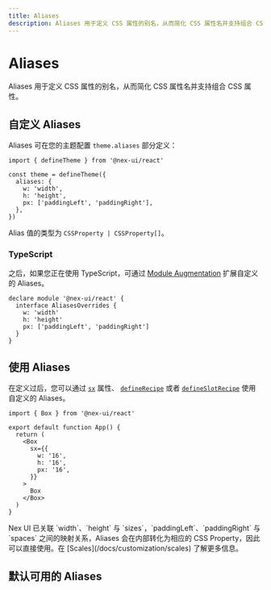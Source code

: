 ```yaml
---
title: Aliases
description: Aliases 用于定义 CSS 属性的别名，从而简化 CSS 属性名并支持组合 CSS 属性。
---
```



# Aliases

Aliases 用于定义 CSS 属性的别名，从而简化 CSS 属性名并支持组合 CSS 属性。

## 自定义 Aliases

Aliases 可在您的主题配置 `theme.aliases` 部分定义：

```tsx
import { defineTheme } from '@nex-ui/react'

const theme = defineTheme({
  aliases: {
    w: 'width',
    h: 'height',
    px: ['paddingLeft', 'paddingRight'],
  },
})
```

Alias 值的类型为 `CSSProperty | CSSProperty[]`。

### TypeScript

之后，如果您正在使用 TypeScript，可通过 [Module Augmentation](https://www.typescriptlang.org/docs/handbook/declaration-merging.html#module-augmentation)
扩展自定义的 Aliases。

```tsx
declare module '@nex-ui/react' {
  interface AliasesOverrides {
    w: 'width'
    h: 'height'
    px: ['paddingLeft', 'paddingRight']
  }
}
```

## 使用 Aliases

在定义过后，您可以通过 [`sx`](/docs/styling/sx-prop) 属性、 [`defineRecipe`](/docs/styling/recipes) 或者 [`defineSlotRecipe`](/docs/styling/slot-recipes) 使用自定义的 Aliases。

```tsx
import { Box } from '@nex-ui/react'

export default function App() {
  return (
    <Box
      sx={{
        w: '16',
        h: '16',
        px: '16',
      }}
    >
      Box
    </Box>
  )
}
```

<Callout>
  Nex UI 已关联 `width`、`height` 与 `sizes`，`paddingLeft`、`paddingRight` 与
  `spaces` 之间的映射关系，Aliases 会在内部转化为相应的 CSS
  Property，因此可以直接使用。在 [Scales](/docs/customization/scales)
  了解更多信息。
</Callout>

## 默认可用的 Aliases

<AliasTable />
